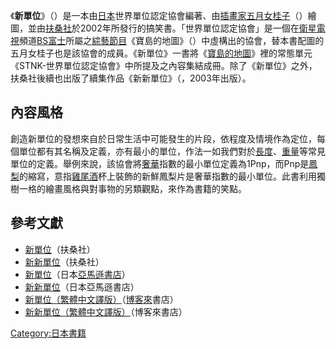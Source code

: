 《'''新單位'''》（{{lang|ja|新しい単位}}）是一本由[[日本|日本]]世界單位認定協會編著、由[[插畫家|插畫家]][[五月女桂子|五月女桂子]]（{{lang|ja|五月女ケイ子}}）繪圖，並由[[扶桑社|扶桑社]]於2002年所發行的搞笑書。「世界單位認定協會」是一個在[[衛星電視|衛星電視]]頻道[[BS富士|BS富士]]所屬之[[綜藝節目|綜藝節目]]《寶島的地圖》（{{lang|ja|宝島の地図}}）中虛構出的協會，替本書配圖的五月女桂子也是該協會的成員。《新單位》一書將《[[寶島的地圖|寶島的地圖]]》裡的常態單元《STNK-世界單位認定協會》中所提及之內容集結成冊。除了《新單位》之外，扶桑社後續也出版了續集作品《新新單位》（{{lang|ja|新しい新しい単位}}，2003年出版）。

==內容風格==
創造新單位的發想來自於日常生活中可能發生的片段，依程度及情境作為定位，每個單位都有其名稱及定義，亦有最小的單位，作法一如我們對於[[長度|長度]]、[[重量|重量]]等常見單位的定義。舉例來說，該協會將[[奢華|奢華]]指數的最小單位定義為1Pnp，而Pnp是[[鳳梨|鳳梨]]的縮寫，意指[[雞尾酒|雞尾酒]]杯上裝飾的新鮮鳳梨片是奢華指數的最小單位。此書利用獨樹一格的繪畫風格與對事物的另類觀點，來作為書籍的笑點。

==參考文獻==
* [http://www.fusosha.co.jp/book/2006/05128.php 新單位]（扶桑社）{{ja}}
* [https://web.archive.org/web/20090727165006/http://www.fusosha.co.jp/senden/2003/041027.php 新新單位]（扶桑社）{{ja}}
* [http://www.amazon.co.jp/%E6%96%B0%E3%81%97%E3%81%84%E5%8D%98%E4%BD%8D%E2%80%95%E3%82%AB%E3%83%A9%E3%83%BC%E7%89%88-%E6%89%B6%E6%A1%91%E7%A4%BE%E3%82%B5%E3%83%96%E3%82%AB%E3%83%ABPB-%E4%B8%96%E7%95%8C%E5%8D%98%E4%BD%8D%E8%AA%8D%E5%AE%9A%E5%8D%94%E4%BC%9A/dp/4594051286/ref=pd_sim_b_2 新單位]（日本[[亞馬遜書店|亞馬遜書店]]）{{ja}}
* [http://www.amazon.co.jp/%E6%96%B0%E3%81%97%E3%81%84-%E6%96%B0%E3%81%97%E3%81%84%E5%8D%98%E4%BD%8D-%E6%89%B6%E6%A1%91%E7%A4%BE%E3%82%B5%E3%83%96%E3%82%AB%E3%83%ABPB-%E4%B8%96%E7%95%8C%E5%8D%98%E4%BD%8D%E8%AA%8D%E5%AE%9A%E5%8D%94%E4%BC%9A/dp/4594052703/ref=pd_bxgy_b_img_b 新新單位]（日本亞馬遜書店）{{ja}}
* [https://web.archive.org/web/20080312082605/http://www.books.com.tw/exep/prod/booksfile.php?item=0010312073 新單位（繁體中文譯版）]（[[博客來|博客來]]書店）{{zh-tw}}
* [https://web.archive.org/web/20100730052850/http://www.books.com.tw/exep/prod/booksfile.php?item=0010312160 新新單位（繁體中文譯版）]（博客來書店）{{zh-tw}}

{{DEFAULTSORT:Atarashi-Tani}}
[[Category:日本書籍|Category:日本書籍]]